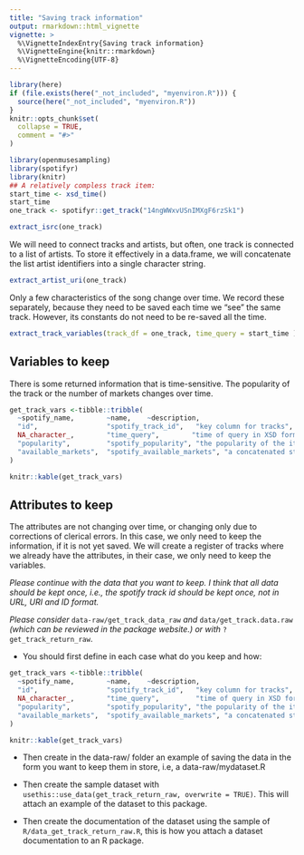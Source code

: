 ```yaml
---
title: "Saving track information"
output: rmarkdown::html_vignette
vignette: >
  %\VignetteIndexEntry{Saving track information}
  %\VignetteEngine{knitr::rmarkdown}
  %\VignetteEncoding{UTF-8}
---
```


```r
library(here)
if (file.exists(here("_not_included", "myenviron.R"))) {
  source(here("_not_included", "myenviron.R"))
}
knitr::opts_chunk$set(
  collapse = TRUE,
  comment = "#>"
)
```

```r
library(openmusesampling)
library(spotifyr)
library(knitr)
## A relatively compless track item:
start_time <- xsd_time()
start_time
one_track <- spotifyr::get_track("14ngWWxvUSnIMXgF6rzSk1")
```

```r
extract_isrc(one_track)
```

We will need to connect tracks and artists, but often, one track is connected to a list of artists. To store it effectively in a data.frame, we will concatenate the list artist identifiers into a single character string.

```r
extract_artist_uri(one_track)
```
Only a few characteristics of the song change over time. We record these separately, because they need to be saved each time we "see" the same track. However, its constants do not need to be re-saved all the time.

```r
extract_track_variables(track_df = one_track, time_query = start_time )
```

## Variables to keep

There is some returned information that is time-sensitive.  The popularity of the track or the number of markets changes over time.

```r
get_track_vars <-tibble::tribble(
  ~spotify_name,        ~name,    ~description, 
  "id",                 "spotify_track_id",   "key column for tracks",
  NA_character_,        "time_query",        "time of query in XSD format",
  "popularity",         "spotify_popularity", "the popularity of the item at the query time.", 
  "available_markets",  "spotify_available_markets", "a concatenated string of markets at query time."
)

knitr::kable(get_track_vars)
```


## Attributes to keep

The attributes are not changing over time, or changing only due to corrections of clerical errors. In this case, we only need to keep the information, if it is not yet saved. We will create a register of tracks where we already have the attributes, in their case, we only need to keep the variables.

_Please continue with the data that you want to keep. I think that all data should be kept once, i.e., the spotify track id should be kept once, not in URL, URI and ID format._

_Please consider_ `data-raw/get_track_data_raw` _and_ `data/get_track.data.raw` _(which can be reviewed in the package website.) or with_ `?get_track_return_raw`.

- You should first define in each case what do you keep and how:


```r
get_track_vars <-tibble::tribble(
  ~spotify_name,        ~name,    ~description, 
  "id",                 "spotify_track_id",   "key column for tracks",
  NA_character_,        "time_query",         "time of query in XSD format",
  "popularity",         "spotify_popularity", "the popularity of the item at the query time.", 
  "available_markets",  "spotify_available_markets", "a concatenated string of markets at query time."
)

knitr::kable(get_track_vars)
```


- Then create in the data-raw/ folder an example of saving the data in the form you want to keep them in store, i.e, a data-raw/mydataset.R

- Then create the sample dataset with `usethis::use_data(get_track_return_raw, overwrite = TRUE)`.  This will attach an example of the dataset to this package.

- Then create the documentation of the dataset using the sample of `R/data_get_track_return_raw.R`, this is how you attach a dataset documentation to an R package.
